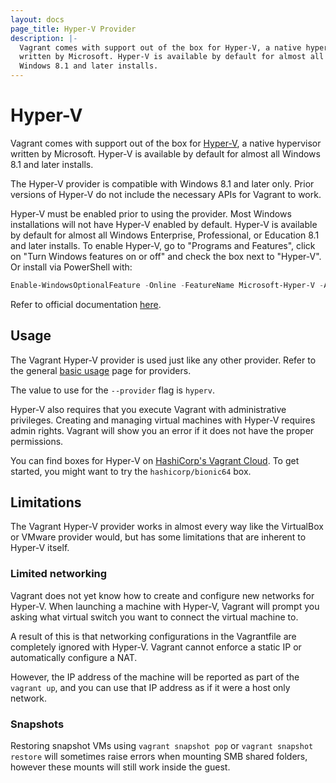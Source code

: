 ```yaml
---
layout: docs
page_title: Hyper-V Provider
description: |-
  Vagrant comes with support out of the box for Hyper-V, a native hypervisor
  written by Microsoft. Hyper-V is available by default for almost all
  Windows 8.1 and later installs.
---
```


# Hyper-V

Vagrant comes with support out of the box for [Hyper-V](https://en.wikipedia.org/wiki/Hyper-V), a native hypervisor written by Microsoft. Hyper-V is available by default for almost all Windows 8.1 and later installs.

The Hyper-V provider is compatible with Windows 8.1 and later only. Prior versions of Hyper-V do not include the necessary APIs for Vagrant to work.

Hyper-V must be enabled prior to using the provider. Most Windows installations will not have Hyper-V enabled by default. Hyper-V is available by default for almost all Windows Enterprise, Professional, or Education 8.1 and later installs. To enable Hyper-V, go to "Programs and Features", click on "Turn Windows features on or off" and check the box next to "Hyper-V". Or install via PowerShell with:

```powershell
Enable-WindowsOptionalFeature -Online -FeatureName Microsoft-Hyper-V -All
```

Refer to official documentation [here](https://docs.microsoft.com/en-us/virtualization/hyper-v-on-windows/quick-start/enable-hyper-v).

## Usage

The Vagrant Hyper-V provider is used just like any other provider. Refer to the general [basic usage](/vagrant/docs/providers/basic_usage) page for providers.

The value to use for the `--provider` flag is `hyperv`.

Hyper-V also requires that you execute Vagrant with administrative privileges. Creating and managing virtual machines with Hyper-V requires admin rights. Vagrant will show you an error if it does not have the proper permissions.

You can find boxes for Hyper-V on [HashiCorp's Vagrant Cloud](https://vagrantcloud.com/boxes/search). To get started, you might want to try the `hashicorp/bionic64` box.

## Limitations

The Vagrant Hyper-V provider works in almost every way like the VirtualBox or VMware provider would, but has some limitations that are inherent to Hyper-V itself.

### Limited networking

Vagrant does not yet know how to create and configure new networks for Hyper-V. When launching a machine with Hyper-V, Vagrant will prompt you asking what virtual switch you want to connect the virtual machine to.

A result of this is that networking configurations in the Vagrantfile are completely ignored with Hyper-V. Vagrant cannot enforce a static IP or automatically configure a NAT.

However, the IP address of the machine will be reported as part of the `vagrant up`, and you can use that IP address as if it were a host only network.

### Snapshots

Restoring snapshot VMs using `vagrant snapshot pop` or `vagrant snapshot restore` will sometimes raise errors when mounting SMB shared folders, however these mounts will still work inside the guest.
